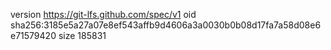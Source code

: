 version https://git-lfs.github.com/spec/v1
oid sha256:3185e5a27a07e8ef543affb9d4606a3a0030b0b08d17fa7a58d08e6e71579420
size 185831
